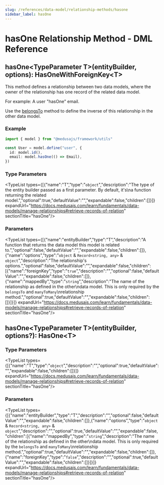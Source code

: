 ```yaml
---
slug: /references/data-model/relationship-methods/hasone
sidebar_label: hasOne
---
```



# hasOne Relationship Method - DML Reference

## hasOne&#60;TypeParameter T&#62;(entityBuilder, options): HasOneWithForeignKey&#60;T&#62;

This method defines a relationship between two data models,
where the owner of the relationship has one record of the related
data model.

For example: A user "hasOne" email.

Use the [belongsTo](../dml.Relationship_Methods.belongsTo/page.mdx) method to define the inverse of this relationship in
the other data model.

### Example

```ts
import { model } from "@medusajs/framework/utils"

const User = model.define("user", {
  id: model.id(),
  email: model.hasOne(() => Email),
})
```

### Type Parameters

<TypeList types={[{"name":"T","type":"`object`","description":"The type of the entity builder passed as a first parameter. By default, it's\na function returning the related model.","optional":true,"defaultValue":"","expandable":false,"children":[]}]} expandUrl="https://docs.medusajs.com/learn/fundamentals/data-models/manage-relationships#retrieve-records-of-relation" sectionTitle="hasOne"/>

### Parameters

<TypeList types={[{"name":"entityBuilder","type":"T","description":"A function that returns the data model this model is related to.","optional":false,"defaultValue":"","expandable":false,"children":[]},{"name":"options","type":"`object` & `Record<string, any>` & `object`","description":"The relationship's options.","optional":false,"defaultValue":"","expandable":false,"children":[{"name":"foreignKey","type":"`true`","description":"","optional":false,"defaultValue":"","expandable":false,"children":[]},{"name":"mappedBy","type":"`string`","description":"The name of the relationship as defined in the other\ndata model. This is only required by the `belongsTo` and `manyToMany`\nrelationship method.","optional":true,"defaultValue":"","expandable":false,"children":[]}]}]} expandUrl="https://docs.medusajs.com/learn/fundamentals/data-models/manage-relationships#retrieve-records-of-relation" sectionTitle="hasOne"/>

## hasOne&#60;TypeParameter T&#62;(entityBuilder, options?): HasOne&#60;T&#62;

### Type Parameters

<TypeList types={[{"name":"T","type":"`object`","description":"","optional":true,"defaultValue":"","expandable":false,"children":[]}]} expandUrl="https://docs.medusajs.com/learn/fundamentals/data-models/manage-relationships#retrieve-records-of-relation" sectionTitle="hasOne"/>

### Parameters

<TypeList types={[{"name":"entityBuilder","type":"T","description":"","optional":false,"defaultValue":"","expandable":false,"children":[]},{"name":"options","type":"`object` & `Record<string, any>` & `object`","description":"","optional":true,"defaultValue":"","expandable":false,"children":[{"name":"mappedBy","type":"`string`","description":"The name of the relationship as defined in the other\ndata model. This is only required by the `belongsTo` and `manyToMany`\nrelationship method.","optional":true,"defaultValue":"","expandable":false,"children":[]},{"name":"foreignKey","type":"`false`","description":"","optional":true,"defaultValue":"","expandable":false,"children":[]}]}]} expandUrl="https://docs.medusajs.com/learn/fundamentals/data-models/manage-relationships#retrieve-records-of-relation" sectionTitle="hasOne"/>
